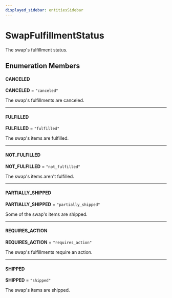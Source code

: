 ```yaml
---
displayed_sidebar: entitiesSidebar
---
```



# SwapFulfillmentStatus

The swap's fulfillment status.

## Enumeration Members

#### CANCELED

 **CANCELED** = `"canceled"`

The swap's fulfillments are canceled.

___

#### FULFILLED

 **FULFILLED** = `"fulfilled"`

The swap's items are fulfilled.

___

#### NOT\_FULFILLED

 **NOT\_FULFILLED** = `"not_fulfilled"`

The swap's items aren't fulfilled.

___

#### PARTIALLY\_SHIPPED

 **PARTIALLY\_SHIPPED** = `"partially_shipped"`

Some of the swap's items are shipped.

___

#### REQUIRES\_ACTION

 **REQUIRES\_ACTION** = `"requires_action"`

The swap's fulfillments require an action.

___

#### SHIPPED

 **SHIPPED** = `"shipped"`

The swap's items are shipped.
